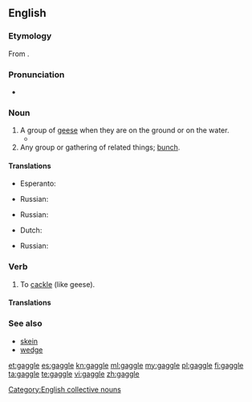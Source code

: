 ==English==
{{was wotd|2012|July|11}}
===Etymology===
From {{etyl|enm|en}} {{term|gagelen||to cackle|lang=enm}}.

===Pronunciation===
* {{rhymes|æɡəl}}

===Noun===
{{en-noun}}

# A group of [[goose|geese]] when they are on the ground or on the water.
#* {{quote-book|passage=The Canada geese always flew over the 80 acre lake; it was a landmark on their route and a stopping point for many a '''gaggle''', where many hours were spent after feeding in the farmers' fields.
|title=The Goose and the Crone
|page=11
|pageurl=http://books.google.ca/books?id=PqdzvYpQ4AoC&pg=PA11&lpg=PA11&dq=gaggle+geese&source=bl&ots=0gPbfTNygm&sig=3f_uwdykifumc96QGitlZzLNEw8&hl=en&sa=X&ei=ynX8T4z7Dqjq2AXZs5H5Bg&redir_esc=y#v=onepage&q=gaggle%20geese&f=false
|author=Denise A White
|year=2011
|isbn=978-1-4520-8633-0}}
# Any group or gathering of related things; [[bunch]].

====Translations====
{{trans-top|group of geese}}
* Esperanto: {{t-|eo|anseraro}}
{{trans-mid}}
* Russian: {{t-|ru|стадо гусей|sc=Cyrl}}
{{trans-bottom}}
{{trans-top|group or related things}}
* Russian: {{t+|ru|толпа|f|sc=Cyrl}}
{{trans-mid}}
{{trans-bottom}}
{{checktrans-top}}
* Dutch: {{t+|nl|troep|n}}
{{trans-mid}}
* Russian: {{t-|ru|стадо гусей|n|tr=stado gusey|sc=Cyrl}}
{{trans-bottom}}

===Verb===
{{en-verb|gaggl|ing}}

# To [[cackle]] (like geese).

====Translations====
{{trans-see|cackle}}

===See also===
* [[skein]]
* [[wedge]]

[[Category:English collective nouns]]

[[et:gaggle]]
[[es:gaggle]]
[[kn:gaggle]]
[[ml:gaggle]]
[[my:gaggle]]
[[pl:gaggle]]
[[fi:gaggle]]
[[ta:gaggle]]
[[te:gaggle]]
[[vi:gaggle]]
[[zh:gaggle]]